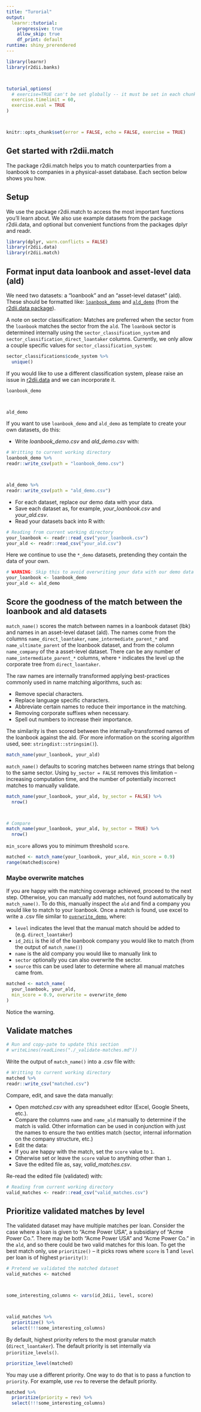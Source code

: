 ```yaml
---
title: "Turorial"
output: 
  learnr::tutorial:
    progressive: true
    allow_skip: true
    df_print: default
runtime: shiny_prerendered
---
```




```r
library(learnr)
library(r2dii.banks)



tutorial_options(
  # exercise=TRUE can't be set globally -- it must be set in each chunk
  exercise.timelimit = 60,
  exercise.eval = TRUE
)



knitr::opts_chunk$set(error = FALSE, echo = FALSE, exercise = TRUE)
```



## Get started with r2dii.match









The package r2dii.match helps you to match counterparties from a loanbook to companies in a physical-asset database. Each section below shows you how.



## Setup



We use the package r2dii.match to access the most important functions you'll learn about. We also use example datasets from the package r2dii.data, and optional but convenient functions from the packages dplyr and readr.



```r
library(dplyr, warn.conflicts = FALSE)
library(r2dii.data)
library(r2dii.match)
```



## Format input data loanbook and asset-level data (ald)



We need two datasets: a "loanbook" and an "asset-level dataset" (ald). These should be formatted like:  [`loanbook_demo`](https://2degreesinvesting.github.io/r2dii.data/reference/loanbook_demo.html) and [`ald_demo`](https://2degreesinvesting.github.io/r2dii.data/reference/ald_demo.html) (from the [r2dii.data package](https://2degreesinvesting.github.io/r2dii.data)).



A note on sector classification: Matches are preferred when the sector from the `loanbook` matches the sector from the `ald`. The `loanbook` sector is determined internally using the `sector_classification_system` and `sector_classification_direct_loantaker` columns. Currently, we only allow a couple specific values for `sector_classification_system`:
```r
sector_classifications$code_system %>%
  unique()
```



If you would like to use a different classification system, please raise an issue in [r2dii.data](https://github.com/2DegreesInvesting/r2dii.data) and we can incorporate it.



```r
loanbook_demo



ald_demo
```



If you want to use `loanbook_demo` and `ald_demo` as template to create your own datasets, do this:



* Write _loanbook\_demo.csv_ and _ald\_demo.csv_ with:



```r
# Writting to current working directory
loanbook_demo %>%
readr::write_csv(path = "loanbook_demo.csv")



ald_demo %>%
readr::write_csv(path = "ald_demo.csv")
```



* For each dataset, replace our demo data with your data.
* Save each dataset as, for example, _your\_loanbook.csv_ and _your\_ald.csv_.
* Read your datasets back into R with:



```r
# Reading from current working directory
your_loanbook <- readr::read_csv("your_loanbook.csv")
your_ald <- readr::read_csv("your_ald.csv")
```



Here we continue to use the `*_demo` datasets, pretending they contain the data of your own.



```r
# WARNING: Skip this to avoid overwriting your data with our demo data
your_loanbook <- loanbook_demo
your_ald <- ald_demo
```



## Score the goodness of the match between the loanbook and ald datasets



`match_name()` scores the match between names in a loanbook dataset (lbk) and names in an asset-level dataset (ald). The names come from the columns `name_direct_loantaker`, `name_intermediate_parent_*` and `name_ultimate_parent` of the loanbook dataset, and from the column `name_company` of the a asset-level dataset. There can be any number of `name_intermediate_parent_*` columns, where `*` indicates the level up the corporate tree from `direct_loantaker`.



The raw names are internally transformed applying best-practices commonly used in name matching algorithms, such as:



* Remove special characters.
* Replace language specific characters.
* Abbreviate certain names to reduce their importance in the matching.
* Removing corporate suffixes when necessary.
* Spell out numbers to increase their importance.



The similarity is then scored between the internally-transformed names of the loanbook against the ald. (For more information on the scoring algorithm used, see: `stringdist::stringsim()`).



```r
match_name(your_loanbook, your_ald)
```



`match_name()` defaults to scoring matches between name strings that belong to the same sector. Using `by_sector = FALSE` removes this limitation -- increasing computation time, and the number of potentially incorrect matches to manually validate.



```r
match_name(your_loanbook, your_ald, by_sector = FALSE) %>%
  nrow()



# Compare
match_name(your_loanbook, your_ald, by_sector = TRUE) %>%
  nrow()
```



`min_score` allows you to minimum threshold `score`.



```r
matched <- match_name(your_loanbook, your_ald, min_score = 0.9)
range(matched$score)
```



### Maybe overwrite matches



If you are happy with the matching coverage achieved, proceed to the next step. Otherwise, you can manually add matches, not found automatically by `match_name()`. To do this, manually inspect the `ald` and find a company you would like to match to your loanbook. Once a match is found, use excel to write a .csv file similar to [`overwrite_demo`](https://2degreesinvesting.github.io/r2dii.data/reference/overwrite_demo.html), where:



* `level` indicates the level that the manual match should be added to (e.g. `direct_loantaker`)
* `id_2dii` is the id of the loanbook company you would like to match (from the output of `match_name()`)
* `name` is the ald company you would like to manually link to
* `sector` optionally you can also overwrite the sector.
* `source` this can be used later to determine where all manual matches came from.



```r
matched <- match_name(
  your_loanbook, your_ald,
  min_score = 0.9, overwrite = overwrite_demo
)
```



Notice the warning.



## Validate matches



```r
# Run and copy-pate to update this section
# writeLines(readLines("./_validate-matches.md"))
```



Write the output of `match_name()` into a .csv file with:



```r
# Writting to current working directory
matched %>%
readr::write_csv("matched.csv")
```



Compare, edit, and save the data manually:



* Open _matched.csv_ with any spreadsheet editor (Excel, Google Sheets, etc.).
* Compare the columns `name` and `name_ald` manually to determine if the match is valid. Other information can be used in conjunction with just the names to ensure the two entities match (sector, internal information on the company structure, etc.)
* Edit the data:
* If you are happy with the match, set the `score` value to `1`.
* Otherwise set or leave the `score` value to anything other than `1`.
* Save the edited file as, say, _valid_matches.csv_.



Re-read the edited file (validated) with:



```r
# Reading from current working directory
valid_matches <- readr::read_csv("valid_matches.csv")
```






## Prioritize validated matches by level



The validated dataset may have multiple matches per loan. Consider the case where a loan is given to "Acme Power USA", a subsidiary of "Acme Power Co.". There may be both "Acme Power USA" and "Acme Power Co." in the `ald`, and so there could be two valid matches for this loan. To get the best match only, use `prioritize()` -- it picks rows where `score` is 1 and `level` per loan is of highest `priority()`:



```r
# Pretend we validated the matched dataset
valid_matches <- matched



some_interesting_columns <- vars(id_2dii, level, score)



valid_matches %>%
  prioritize() %>%
  select(!!!some_interesting_columns)
```



By default, highest priority refers to the most granular match (`direct_loantaker`). The default priority is set internally via `prioritize_levels()`.



```r
prioritize_level(matched)
```



You may use a different priority. One way to do that is to pass a function to `priority`. For example, use `rev` to reverse the default priority.



```r
matched %>%
  prioritize(priority = rev) %>%
  select(!!!some_interesting_columns)
```
